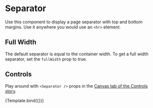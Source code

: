 

<Meta title="Components/Atoms/Separator" component={Separator} />

# Separator

Use this component to display a page separator with top and bottom margins. Use it anywhere you would use an `<hr>` element.

<Canvas>
  <Story name="Component">
    <Separator />
  </Story>
</Canvas>

## Full Width

The default separator is equal to the container width. To get a full width separator, set the `fullWidth` prop to true.

<Canvas>
  <Story name="Full Width">
    <Separator anchor="my-separator" className="custom-separator" fullWidth />
  </Story>
</Canvas>

## Controls

Play around with `<Separator />` props in the [Canvas tab of the Controls story](?path=/story/design-system-atoms-separator--controls).


<Canvas>
  <Story
    name="Controls"
    args={{
      anchor: 'my-separator',
      className: 'custom-separator',
      fullWidth: false
    }}
  >
    {Template.bind({})}
  </Story>
</Canvas>
